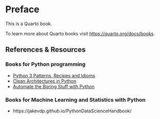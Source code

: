 # Preface {.unnumbered}

This is a Quarto book.

To learn more about Quarto books visit <https://quarto.org/docs/books>.


## References & Resources

### Books for Python programming

- <a href="https://python-3-patterns-idioms-test.readthedocs.io/en/latest/index.html">Python 3 Patterns, Recipes and Idioms</a>
- <a href="https://leanpub.com/clean-architectures-in-python">Clean Architectures in Python</a>
- <a href="https://automatetheboringstuff.com/">Automate the Boring Stuff with Python</a>


### Books for Machine Learning and Statistics with Python

- https://jakevdp.github.io/PythonDataScienceHandbook/

